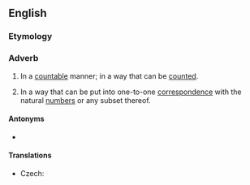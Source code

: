 ==English==

===Etymology===
{{suffix|en|countable|ly}}

===Adverb===
{{en-adv|-}}

# In a [[countable]] manner; in a way that can be [[count]]ed.
# {{lb|en|mathematics}} In a way that can be put into one-to-one [[correspondence]] with the natural [[number]]s or any subset thereof.

====Antonyms====
* {{l|en|uncountably}}

====Translations====
{{trans-top|in mathematics}}
* Czech: {{t|cs|spočetně}}
{{trans-mid}}
{{trans-bottom}}